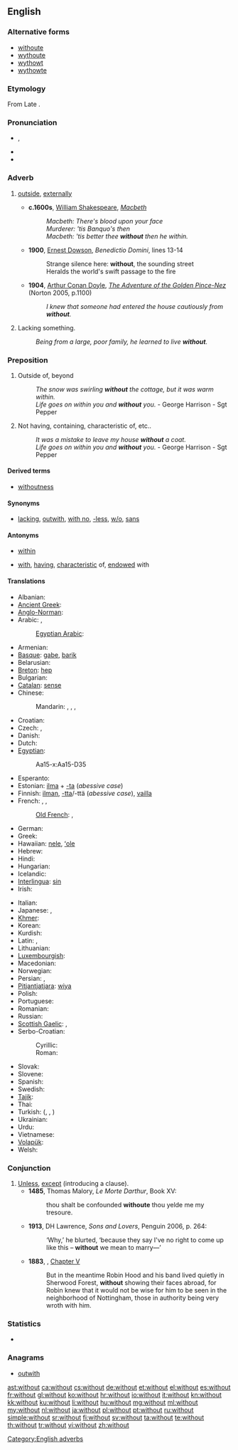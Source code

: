 {{also|Without}}
==English==

===Alternative forms===
* [[withoute]] {{qualifier|archaic}}
* [[wythoute]] {{qualifier|obsolete}}
* [[wythowt]] {{qualifier|obsolete}}
* [[wythowte]] {{qualifier|obsolete}}

===Etymology===
From Late {{etyl|ang|en}} {{term|wiþutan|wiþūtan|lang=ang}}. {{prefix|with|out}}

===Pronunciation===
* {{a|UK|US}} {{IPA|/wɪθˈaʊt/|/wɪðˈaʊt/}}, {{SAMPA|/wIT"aUt/|/wID"aUt/}}
* {{audio|en-us-without.ogg|Audio (US)}}
* {{hyphenation|with|out}}

===Adverb===
{{en-adv}}

# {{context|archaic or literary}} [[outside]], [[externally]]
#* '''c.1600s''', [[w:William Shakespeare|William Shakespeare]], ''[[w:Macbeth|Macbeth]]''
#*:''Macbeth: There's blood upon your face''
#*: ''Murderer: 'tis Banquo's then''
#*: ''Macbeth: 'tis better thee '''without''' then he within.''
#* '''1900''', [[w:Ernest Dowson|Ernest Dowson]], ''Benedictio Domini'', lines 13-14
#*:Strange silence here: '''without''', the sounding street
#*:Heralds the world's swift passage to the fire
#* '''1904''', [[w:Arthur Conan Doyle|Arthur Conan Doyle]], ''[[w:The Adventure of the Golden Pince-Nez|The Adventure of the Golden Pince-Nez]]'' (Norton 2005, p.1100)
#*:''I knew that someone had entered the house cautiously from '''without'''.''
# Lacking something.
#: ''Being from a large, poor family, he learned to live '''without'''.''

===Preposition===
{{en-prep}}

# {{context|archaic or literary}} Outside of, beyond
#: ''The snow was swirling '''without''' the cottage, but it was warm within.''
#: ''Life goes on within you and '''without''' you.'' - George Harrison - Sgt Pepper
# Not having, containing, characteristic of, etc..
#: ''It was a mistake to leave my house '''without''' a coat.''
#: ''Life goes on within you and '''without''' you.'' - George Harrison - Sgt Pepper

====Derived terms====
* [[withoutness]]

====Synonyms====
* [[lacking]], [[outwith]], [[with no]], [[-less]], [[w/o]], [[sans]]

====Antonyms====
* {{sense|outside}} [[within]]
* {{sense|not having}} [[with]], [[having]], [[characteristic]] of, [[endowed]] with

====Translations====
{{trans-top|not having}}
* Albanian: {{t-|sq|pa|xs=Albanian}}
* [[Ancient Greek]]: {{tø|grc|ἄνευ|tr=áneu|xs=Ancient Greek}}
* [[Anglo-Norman]]: {{tø|xno|senz}}
* Arabic: {{t|ar|بدون|tr=bi-dūna|sc=Arab}}, {{t|ar|بغير|tr=bi-ġáyri|sc=Arab}}
*: [[Egyptian Arabic]]: {{tø|arz|من غير|tr=men ġer|sc=Arab}}
* Armenian: {{t-|hy|առանց|tr=aṙanc’}}
* [[Basque]]: [[gabe]], [[barik]]
* Belarusian: {{t|be|без|tr=bez|sc=Cyrl}}
* [[Breton]]: [[hep]]
* Bulgarian: {{t+|bg|без|tr=bez}}
* [[Catalan]]: [[sense]]
* Chinese:
*: Mandarin: {{t|zh|沒有|sc=Hani}}, {{t|zh|没有|tr=méiyǒu|sc=Hani}}, {{t|zh|無|sc=Hani}}, {{t|zh|无|tr=wú|sc=Hani}}
* Croatian: {{t|hr|bez}}
* Czech: {{t+|cs|bez}}, {{t+|cs|beze}}
* Danish: {{t-|da|uden}}
* Dutch: {{t+|nl|zonder}}
* [[Egyptian]]: {{tø|egy|mḫm|sc=Egyp}}
*: <hiero>Aa15-x:Aa15-D35</hiero>
* Esperanto: {{t-|eo|sen|xs=Esperanto}}
* Estonian: [[ilma]] + [[-ta]] (''abessive case'')
* Finnish: [[ilman]], [[-tta]]/-ttä (''abessive case''), [[vailla]]
* French: {{t+|fr|sans}}, {{qualifier|Quebec,informal}} {{t-|fr|pas de}}, {{qualifier|Quebec,informal}} {{t-|fr|avec pas de|m}}
*: [[Old French]]: {{tø|fro|sans}}, {{tø|fro|sanz}}
* German: {{t+|de|ohne}}
* Greek: {{t+|el|χωρίς|tr=chorís}}
* Hawaiian: [[nele]], [[ʻole]]
* Hebrew: {{t|he|בלי|tr=bli|sc=Hebr}}
* Hindi: {{t|hi|बिना|tr=... ke binā|alt=... के बिना|sc=Deva}}
* Hungarian: {{t+|hu|nélkül}}
* Icelandic: {{t+|is|án}}
* [[Interlingua]]: [[sin]]
* Irish: {{t+|ga|gan|xs=Irish}}
{{trans-mid}}
* Italian: {{t+|it|senza}}
* Japanese: {{t|ja|なし|tr=...nashi de|alt=...なしで|sc=Jpan}}, {{t|ja|無し|tr=(...なし, ...nashi|alt=...無し|sc=Jpan}}
* [[Khmer]]: {{t-|km|ដោយគ្មាន|tr=daoee kmeeun|sc=Khmr|xs=Khmer}}
* Korean: {{t|ko|없이|tr=...eopsi|alt=...없이|sc=Kore}}
* Kurdish: {{t+|ku|bê}}
* Latin: {{t+|la|sine}}, {{t|la|absque}}
* Lithuanian: {{t+|lt|be|xs=Lithuanian}}
* [[Luxembourgish]]: {{t|lb|ouni}}
* Macedonian: {{t|mk|без|tr=bez|sc=Cyrl}}
* Norwegian: {{t+|no|uten}}
* Persian: {{t+|fa|بی|tr=bi|xs=Persian}}, {{t-|fa|بدون|tr=bedun-e|xs=Persian}}
* [[Pitjantjatjara]]: [[wiya]]
* Polish: {{t+|pl|bez}}
* Portuguese: {{t+|pt|sem}}
* Romanian: {{t-|ro|fără}}
* Russian: {{t|ru|без|tr=bez|sc=Cyrl}} {{qualifier|+ [[genitive case]]}}
* [[Scottish Gaelic]]: {{t-|gd|gun|xs=Scottish Gaelic}},  {{t-|gd|às aonais|xs=Scottish Gaelic}}
* Serbo-Croatian:
*: Cyrillic: {{t|sh|без|alt=бѐз|sc=Cyrl|xs=Serbo-Croatian}}
*: Roman: {{t|sh|bez|alt=bèz|xs=Serbo-Croatian}}
* Slovak: {{t|sk|bez}}
* Slovene: {{t+|sl|brez}}
* Spanish: {{t+|es|sin}}
* Swedish: {{t+|sv|utan}}
* [[Tajik]]: {{t-|tg|бе|tr=be|sc=Cyrl|xs=Tajik}}
* Thai: {{t|th|ไม่มี|tr=mâi mee|sc=Thai}}
* Turkish: {{t+|tr|-siz}} ({{t+|tr|-sız}}, {{t+|tr|-suz}}, {{t+|tr|-süz}})
* Ukrainian: {{t|uk|без|tr=bez|sc=Cyrl}}
* Urdu: {{t|ur|بنا|tr=... ke binā|alt=... کے بنا|sc=ur-Arab}}
* Vietnamese: {{t|vi|không có}}
* [[Volapük]]: {{t|vo|nen}}
* Welsh: {{t-|cy|heb|xs=Welsh}}
{{trans-bottom}}

===Conjunction===
{{en-con}}

# [[unless|Unless]], [[except]] (introducing a clause).
#* '''1485''', Thomas Malory, ''Le Morte Darthur'', Book XV:
#*: thou shalt be confounded '''withoute''' thou yelde me my tresoure.
#* '''1913''', DH Lawrence, ''Sons and Lovers'', Penguin 2006, p. 264:
#*: ‘Why,’ he blurted, ‘because they say I've no right to come up like this – '''without''' we mean to marry—’
#* '''1883''', {{w|Howard Pyle}}, ''{{w|The Merry Adventures of Robin Hood}}'' [[s:The Merry Adventures of Robin Hood/Chapter V|Chapter V]]
#*: But in the meantime Robin Hood and his band lived quietly in Sherwood Forest, '''without''' showing their faces abroad, for Robin knew that it would not be wise for him to be seen in the neighborhood of Nottingham, those in authority being very wroth with him.

===Statistics===
* {{rank|came|men|come|109|without|make|def|might}}

===Anagrams===
* [[outwith#English|outwith]]

[[Category:English adverbs]]

[[ast:without]]
[[ca:without]]
[[cs:without]]
[[de:without]]
[[et:without]]
[[el:without]]
[[es:without]]
[[fr:without]]
[[gl:without]]
[[ko:without]]
[[hr:without]]
[[io:without]]
[[it:without]]
[[kn:without]]
[[kk:without]]
[[ku:without]]
[[li:without]]
[[hu:without]]
[[mg:without]]
[[ml:without]]
[[my:without]]
[[nl:without]]
[[ja:without]]
[[pl:without]]
[[pt:without]]
[[ru:without]]
[[simple:without]]
[[sr:without]]
[[fi:without]]
[[sv:without]]
[[ta:without]]
[[te:without]]
[[th:without]]
[[tr:without]]
[[vi:without]]
[[zh:without]]